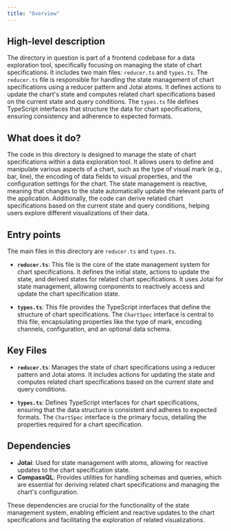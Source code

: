 ```yaml
---
title: "Overview"
---
```


## High-level description

The directory in question is part of a frontend codebase for a data exploration tool, specifically focusing on managing the state of chart specifications. It includes two main files: `reducer.ts` and `types.ts`. The `reducer.ts` file is responsible for handling the state management of chart specifications using a reducer pattern and Jotai atoms. It defines actions to update the chart's state and computes related chart specifications based on the current state and query conditions. The `types.ts` file defines TypeScript interfaces that structure the data for chart specifications, ensuring consistency and adherence to expected formats.

## What does it do?

The code in this directory is designed to manage the state of chart specifications within a data exploration tool. It allows users to define and manipulate various aspects of a chart, such as the type of visual mark (e.g., bar, line), the encoding of data fields to visual properties, and the configuration settings for the chart. The state management is reactive, meaning that changes to the state automatically update the relevant parts of the application. Additionally, the code can derive related chart specifications based on the current state and query conditions, helping users explore different visualizations of their data.

## Entry points

The main files in this directory are `reducer.ts` and `types.ts`. 

- **`reducer.ts`**: This file is the core of the state management system for chart specifications. It defines the initial state, actions to update the state, and derived states for related chart specifications. It uses Jotai for state management, allowing components to reactively access and update the chart specification state.

- **`types.ts`**: This file provides the TypeScript interfaces that define the structure of chart specifications. The `ChartSpec` interface is central to this file, encapsulating properties like the type of mark, encoding channels, configuration, and an optional data schema.

## Key Files

- **`reducer.ts`**: Manages the state of chart specifications using a reducer pattern and Jotai atoms. It includes actions for updating the state and computes related chart specifications based on the current state and query conditions.

- **`types.ts`**: Defines TypeScript interfaces for chart specifications, ensuring that the data structure is consistent and adheres to expected formats. The `ChartSpec` interface is the primary focus, detailing the properties required for a chart specification.

## Dependencies

- **Jotai**: Used for state management with atoms, allowing for reactive updates to the chart specification state.
- **CompassQL**: Provides utilities for handling schemas and queries, which are essential for deriving related chart specifications and managing the chart's configuration.

These dependencies are crucial for the functionality of the state management system, enabling efficient and reactive updates to the chart specifications and facilitating the exploration of related visualizations.
